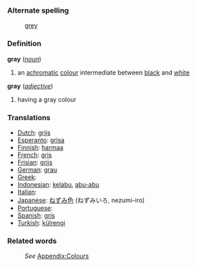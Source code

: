 ===Alternate spelling===
:[[grey]]
===Definition===
;'''gray''' (''[[noun]]'')
#an [[achromatic]] [[color|colour]] intermediate between [[black]] and [[white]]
;'''gray''' (''[[adjective]]'')
#having a gray colour
===Translations===

* [[Dutch]]: [[grijs]]
* [[Esperanto]]: [[grisa]]
* [[Finnish]]: [[harmaa]]
* [[French]]: [[gris]]
* [[Frisian]]: [[griis]]
* [[German]]: [[grau]]
* [[Greek]]: [[]]
* [[Indonesian]]: [[kelabu]], [[abu-abu]]
* [[Italian]]: [[]]
* [[Japanese]]: [[ねずみ色]] (ねずみいろ, nezumi-iro)
* [[Portuguese]]: [[]]
* [[Spanish]]: [[gris]]
* [[Turkish]]: [[külrengi]]

===Related words===
:''See'' [[Wiktionary_Appendix:Colours|Appendix:Colours]]